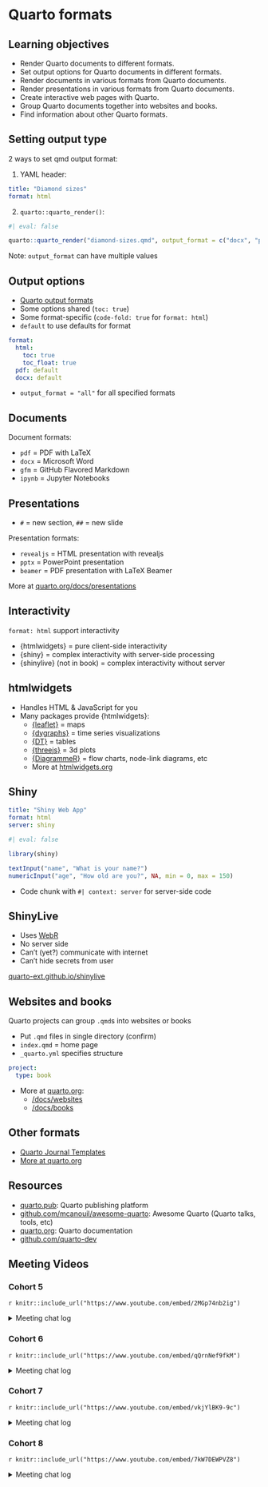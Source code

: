 # Quarto formats

## Learning objectives

-   Render Quarto documents to different formats.
-   Set output options for Quarto documents in different formats.
-   Render documents in various formats from Quarto documents.
-   Render presentations in various formats from Quarto documents.
-   Create interactive web pages with Quarto.
-   Group Quarto documents together into websites and books.
-   Find information about other Quarto formats.

## Setting output type {-}

2 ways to set qmd output format:

1. YAML header:

```yaml
title: "Diamond sizes"
format: html
```

2. `quarto::quarto_render()`:

```r
#| eval: false

quarto::quarto_render("diamond-sizes.qmd", output_format = c("docx", "pdf"))
```

Note: `output_format` can have multiple values

## Output options {-}

-   [Quarto output formats](https://quarto.org/docs/output-formats/all-formats.html)
-   Some options shared (`toc: true`)
-   Some format-specific (`code-fold: true` for `format: html`)
-   `default` to use defaults for format

```yaml
format:
  html:
    toc: true
    toc_float: true
  pdf: default
  docx: default
```

-   `output_format = "all"` for all specified formats

## Documents {-}

Document formats:

-   `pdf` = PDF with LaTeX 
-   `docx` = Microsoft Word
-   `gfm` = GitHub Flavored Markdown
-   `ipynb` = Jupyter Notebooks

## Presentations {-}

-   `#` = new section, `##` = new slide

Presentation formats:

-   `revealjs` = HTML presentation with revealjs
-   `pptx` = PowerPoint presentation
-   `beamer` = PDF presentation with LaTeX Beamer

More at [quarto.org/docs/presentations](https://quarto.org/docs/presentations)

## Interactivity {-}

`format: html` support interactivity

-   {htmlwidgets} = pure client-side interactivity
-   {shiny} = complex interactivity with server-side processing
-   {shinylive} (not in book) = complex interactivity without server

## htmlwidgets {-}

-   Handles HTML & JavaScript for you
-   Many packages provide {htmlwidgets}:
    -   [{leaflet}](https://rstudio.github.io/leaflet/) = maps
    -   [{dygraphs}](https://rstudio.github.io/dygraphs) = time series visualizations
    -   [{DT}](https://rstudio.github.io/DT/) = tables
    -   [{threejs}](https://bwlewis.github.io/rthreejs) = 3d plots
    -   [{DiagrammeR}](https://rich-iannone.github.io/DiagrammeR) = flow charts, node-link diagrams, etc
    -   More at [htmlwidgets.org](https://www.htmlwidgets.org)

## Shiny {-}

```yaml
title: "Shiny Web App"
format: html
server: shiny
```

```r
#| eval: false

library(shiny)

textInput("name", "What is your name?")
numericInput("age", "How old are you?", NA, min = 0, max = 150)
```

-   Code chunk with `#| context: server` for server-side code

## ShinyLive {-}

-   Uses [WebR](https://docs.r-wasm.org/webr/latest/)
-   No server side
-   Can't (yet?) communicate with internet
-   Can't hide secrets from user

[quarto-ext.github.io/shinylive](https://quarto-ext.github.io/shinylive/)

## Websites and books {-}

Quarto projects can group `.qmd`s into websites or books

-   Put `.qmd` files in single directory (confirm)
-   `index.qmd` = home page
-   `_quarto.yml` specifies structure

```yaml
project:
  type: book
```

-   More at [quarto.org](https://quarto.org):
    -   [/docs/websites](https://quarto.org/docs/websites)
    -   [/docs/books](https://quarto.org/docs/books)

## Other formats {-}

-   [Quarto Journal Templates](https://quarto.org/docs/journals/templates.html)
-   [More at quarto.org](https://quarto.org/docs/output-formats/all-formats.html)

## Resources {-}

-   [quarto.pub](https://quartopub.com/): Quarto publishing platform
-   [github.com/mcanouil/awesome-quarto](https://github.com/mcanouil/awesome-quarto): Awesome Quarto (Quarto talks, tools, etc) 
-   [quarto.org](https://quarto.org/): Quarto documentation
-   [github.com/quarto-dev](https://github.com/quarto-dev)

## Meeting Videos {-}

### Cohort 5 {-}

`r knitr::include_url("https://www.youtube.com/embed/2MGp74nb2ig")`

<details>
  <summary> Meeting chat log </summary>
  
```
00:10:00	Jon Harmon (jonthegeek):	bestbook.cool
00:11:26	Jon Harmon (jonthegeek):	https://podcast.bestbook.cool/
00:28:01	Jon Harmon (jonthegeek):	happygitwithr.com
00:30:59	Jon Harmon (jonthegeek):	Remind @Sandra Muroy to share the dlab GitHub stuff when this posts to our channel. There, I think that will tag you in the post!
00:32:44	Jon Harmon (jonthegeek):	xaringan
00:36:45	Jon Harmon (jonthegeek):	lol, it's just called {shinydashboard}
00:48:24	Becki R. (she/her):	I definitely need help with that!
00:53:08	Jon Harmon (jonthegeek):	It's been a while since we learned that!
2021-08-21: Chapter 6: Workflow: scripts: Ryan Metcalf
01:01:01	Jon Harmon (jonthegeek):	{pak} = updated package tracker
01:01:48	Jon Harmon (jonthegeek):	{targets}
01:03:00	Federica Gazzelloni:	library(pkgsnap)
01:04:15	Jon Harmon (jonthegeek):	devtools::install_version()
01:05:00	Jon Harmon (jonthegeek):	?remotes::install_version()
01:05:15	Jon Harmon (jonthegeek):	install_version("devtools", ">= 1.12.0, < 1.14")
01:07:07	Jon Harmon (jonthegeek):	https://github.com/MangoTheCat/pkgsnap
01:11:32	Jon Harmon (jonthegeek):	https://docs.ropensci.org/targets/
01:11:46	Jon Harmon (jonthegeek):	pkgdown
01:12:41	Jon Harmon (jonthegeek):	https://rsample.tidymodels.org/
01:13:21	Jon Harmon (jonthegeek):	https://pkgdown.r-lib.org/
01:13:32	Sandra Muroy:	https://github.com/dlab-berkeley/Bash-Git
```
</details>

### Cohort 6 {-}

`r knitr::include_url("https://www.youtube.com/embed/qQrnNef9fkM")`

<details>
  <summary> Meeting chat log </summary>
  
```
00:09:51	Marielena Soilemezidi:	http://www.thefunctionalart.com/p/instructors-guide.html
https://www.dropbox.com/s/gyqyz3hei7lhhmt/R_RESOURCES.txt?dl=0
https://exts.ggplot2.tidyverse.org/gallery/
00:26:20	Daniel:	underscore
00:26:32	Daniel:	It is called an “underscore”
00:42:17	Daniel:	I can’t see the screen anymore
00:43:00	Daniel:	All good now
00:44:57	Marielena Soilemezidi:	https://github.com/jrnold/ggthemes)
00:55:42	Daniel:	https://stackoverflow.com/questions/23957278/how-to-add-table-of-contents-in-rmarkdown
01:03:59	Daniel:	It’s fine, sorry my internet went off
01:04:17	Marielena Soilemezidi:	http://shiny.rstudio.com/.
01:05:04	Marielena Soilemezidi:	http://rmarkdown.rstudio.com/rmarkdown_websites.html.
01:07:21	Marielena Soilemezidi:	http://colinpurrington.com/tips/lab-notebooks
01:10:02	Marielena Soilemezidi:	https://quarto.org/
```
</details>


### Cohort 7 {-}

`r knitr::include_url("https://www.youtube.com/embed/vkjYlBK9-9c")`

<details>
<summary> Meeting chat log </summary>

```
00:08:34	Oluwafemi Oyedele:	We will start in 5 minute time!!!
00:14:37	Oluwafemi Oyedele:	start
00:52:30	Oluwafemi Oyedele:	https://github.com/quarto-dev/quarto-cli/tree/main/src/resources/formats/revealjs/themes
01:09:33	Oluwafemi Oyedele:	https://quarto.org/docs/journals/templates.html
01:10:52	Oluwafemi Oyedele:	stop
```
</details>


### Cohort 8 {-}

`r knitr::include_url("https://www.youtube.com/embed/7kW7DEWPVZ8")`

<details>
<summary> Meeting chat log </summary>

```
00:01:59	Shamsuddeen Muhammad:	start
00:10:33	Ahmed Mamdouh:	Im here
00:10:47	Ahmed Mamdouh:	The internet is so bad sorry
00:12:18	Ahmed Mamdouh:	Oh interesting
00:18:39	Ahmed Mamdouh:	It like packaging all dependencies
00:25:58	Ahmed Mamdouh:	Renv is like venv in python
00:29:57	Ahmed Mamdouh:	Yup
00:31:32	Ahmed Mamdouh:	Awesome
00:32:25	Shamsuddeen Muhammad:	stop
00:32:27	Ahmed Mamdouh:	Thanks alot man
00:32:50	Ahmed Mamdouh:	Bye
```
</details>
